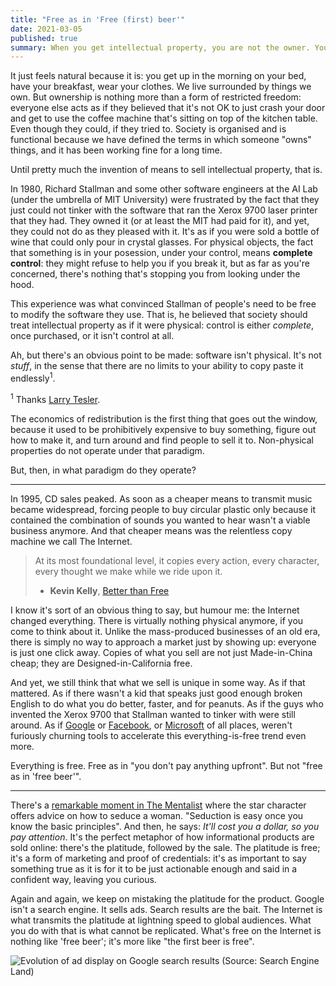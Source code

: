 ```yaml
---
title: "Free as in 'Free (first) beer'"
date: 2021-03-05
published: true
summary: When you get intellectual property, you are not the owner. You are the thing owned.
---
```


It just feels natural because it is: you get up in the morning on your bed, have your breakfast, wear your clothes. We live surrounded by things we own.
But ownership is nothing more than a form of restricted freedom: everyone else acts as if they believed that it's not OK to just crash your door and get
to use the coffee machine that's sitting on top of the kitchen table. Even though they could, if they tried to. Society is organised and is functional because
we have defined the terms in which someone "owns" things, and it has been working fine for a long time.

Until pretty much the invention of means to sell intellectual property, that is.

In 1980, Richard Stallman and some other software engineers at the AI Lab (under the umbrella of MIT University) were frustrated by the fact that they just could
not tinker with the software that ran the Xerox 9700 laser printer that they had. They owned it (or at least the MIT had paid for it), and yet, they could not do
as they pleased with it. It's as if you were sold a bottle of wine that could only pour in crystal glasses. For physical objects, the fact
that something is in your posession, under your control, means **complete control**: they might refuse to help you if you break it, but as far as you're concerned,
there's nothing that's stopping you from looking under the hood.

This experience was what convinced Stallman of people's need to be free to modify the software they use. That is, he believed that society should treat intellectual
property as if it were physical: control is either _complete_, once purchased, or it isn't control at all.

Ah, but there's an obvious point to be made: software isn't physical. It's not _stuff_, in the sense that there are no limits to your ability to copy paste it endlessly<sup>1</sup>. <p class="sidenote"><sup>1</sup> Thanks <a href="https://en.wikipedia.org/wiki/Larry_Tesler">Larry Tesler</a>.</p> The economics of redistribution is the first thing that goes out the window, because it used to be prohibitively expensive to buy something, figure out how to make it, and turn around and find people to sell it to. Non-physical properties do not operate under that paradigm.

But, then, in what paradigm do they operate?

---

In 1995, CD sales peaked. As soon as a cheaper means to transmit music became widespread, forcing people to buy circular plastic only because it contained the combination
of sounds you wanted to hear wasn't a viable business anymore. And that cheaper means was the relentless copy machine we call The Internet.

> At its most foundational level, it copies every action, every character, every thought we make while we ride upon it.
>
> - **Kevin Kelly**, [Better than Free](https://kk.org/thetechnium/better-than-fre/)

I know it's sort of an obvious thing to say, but humour me: the Internet changed everything. There is virtually nothing physical anymore, if you come to think about it.
Unlike the mass-produced businesses of an old era, there is simply no way to approach a market just by showing up: everyone is just one click away. Copies of what you
sell are not just Made-in-China cheap; they are Designed-in-California free.

And yet, we still think that what we sell is unique in some way. As if that mattered. As if there wasn't a kid that speaks just good enough broken English to do what you do
better, faster, and for peanuts. As if the guys who invented the Xerox 9700 that Stallman wanted to tinker with were still around. As if [Google](https://opensource.google/)
or [Facebook](https://opensource.facebook.com/projects), or [Microsoft](https://www.techrepublic.com/article/why-microsoft-and-google-are-now-leading-the-open-source-revolution/) of all places,
weren't furiously churning tools to accelerate this everything-is-free trend even more.

Everything is free. Free as in "you don't pay anything upfront". But not "free as in 'free beer'".

---

There's a [remarkable moment in The Mentalist](https://www.youtube.com/watch?v=uIQmbjUngf0&t=1m20s) where the star character offers advice on how to seduce a woman.
"Seduction is easy once you know the basic principles". And then, he says: _It'll cost you a dollar, so you pay attention_. It's the perfect metaphor of how
informational products are sold online: there's the platitude, followed by the sale. The platitude is free; it's a form of marketing and proof of credentials: it's as important
to say something true as it is for it to be just actionable enough and said in a confident way, leaving you curious.

Again and again, we keep on mistaking the platitude for the product. Google isn't a search engine. It sells ads. Search results are the bait.
The Internet is what transmits the platitude at lightning speed to global audiences. What you do with that is what cannot be replicated. What's free
on the Internet is nothing like 'free beer'; it's more like "the first beer is free".

![Evolution of ad display on Google search results (Source: Search Engine Land)](./google-ad-history.png)
